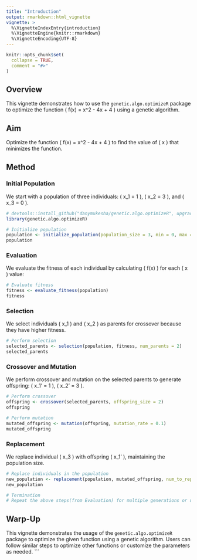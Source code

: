 ---
title: "Introduction"
output: rmarkdown::html_vignette
vignette: >
  %\VignetteIndexEntry{introduction}
  %\VignetteEngine{knitr::rmarkdown}
  %\VignetteEncoding{UTF-8}
---

```{r, include = FALSE}
knitr::opts_chunk$set(
  collapse = TRUE,
  comment = "#>"
)
```


## Overview

This vignette demonstrates how to use the `genetic.algo.optimizeR` package to optimize the function \( f(x) = x^2 - 4x + 4 \) using a genetic algorithm.

## Aim

Optimize the function \( f(x) = x^2 - 4x + 4 \) to find the value of \( x \) that minimizes the function.

## Method

### Initial Population

We start with a population of three individuals: \( x_1 = 1 \), \( x_2 = 3 \), and \( x_3 = 0 \).

```{r setup}
# devtools::install_github("danymukesha/genetic.algo.optimizeR", upgrade = c("never"),)
library(genetic.algo.optimizeR)
```


```{r}
# Initialize population
population <- initialize_population(population_size = 3, min = 0, max = 3)
population
```

### Evaluation

We evaluate the fitness of each individual by calculating \( f(x) \) for each \( x \) value:

```{r}
# Evaluate fitness
fitness <- evaluate_fitness(population)
fitness
```

### Selection

We select individuals \( x_1 \) and \( x_2 \) as parents for crossover because they have higher fitness.

```{r}
# Perform selection
selected_parents <- selection(population, fitness, num_parents = 2)
selected_parents
```

### Crossover and Mutation

We perform crossover and mutation on the selected parents to generate offspring: \( x_1' = 1 \), \( x_2' = 3 \).

```{r}
# Perform crossover
offspring <- crossover(selected_parents, offspring_size = 2)
offspring

# Perform mutation
mutated_offspring <- mutation(offspring, mutation_rate = 0.1)
mutated_offspring
```

### Replacement

We replace individual \( x_3 \) with offspring \( x_1' \), maintaining the population size.

```{r}
# Replace individuals in the population
new_population <- replacement(population, mutated_offspring, num_to_replace = 1)
new_population
```

```{r}
# Termination
# Repeat the above steps(from Evaluation) for multiple generations or until a termination condition is met.
```

## Warp-Up

This vignette demonstrates the usage of the `genetic.algo.optimizeR` package to optimize the given function using a genetic algorithm. Users can follow similar steps to optimize other functions or customize the parameters as needed.
```
